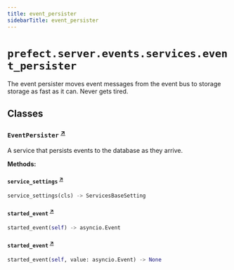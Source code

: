 ```yaml
---
title: event_persister
sidebarTitle: event_persister
---
```


# `prefect.server.events.services.event_persister`



The event persister moves event messages from the event bus to storage
storage as fast as it can.  Never gets tired.


## Classes

### `EventPersister` <sup><a href="https://github.com/PrefectHQ/prefect/blob/main/src/prefect/server/events/services/event_persister.py#L83" target="_blank">↗</a></sup>


A service that persists events to the database as they arrive.


**Methods:**

#### `service_settings` <sup><a href="https://github.com/PrefectHQ/prefect/blob/main/src/prefect/server/events/services/event_persister.py#L89" target="_blank">↗</a></sup>

```python
service_settings(cls) -> ServicesBaseSetting
```

#### `started_event` <sup><a href="https://github.com/PrefectHQ/prefect/blob/main/src/prefect/server/events/services/event_persister.py#L97" target="_blank">↗</a></sup>

```python
started_event(self) -> asyncio.Event
```

#### `started_event` <sup><a href="https://github.com/PrefectHQ/prefect/blob/main/src/prefect/server/events/services/event_persister.py#L103" target="_blank">↗</a></sup>

```python
started_event(self, value: asyncio.Event) -> None
```
